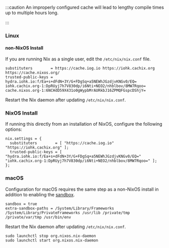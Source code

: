 
:::caution
An improperly configured cache will lead to lengthy compile times up to multiple hours long.

:::

### Linux

#### non-NixOS Install

If you are running Nix as a single user, edit the `/etc/nix/nix.conf` file.

```
substituters        = https://cache.iog.io https://iohk.cachix.org https://cache.nixos.org/
trusted-public-keys = hydra.iohk.io:f/Ea+s+dFdN+3Y/G+FDgSq+a5NEWhJGzdjvKNGv0/EQ= iohk.cachix.org-1:DpRUyj7h7V830dp/i6Nti+NEO2/nhblbov/8MW7Rqoo= cache.nixos.org-1:6NCHdD59X431o0gWypbMrAURkbJ16ZPMQFGspcDShjY=
```

Restart the Nix daemon after updating `/etc/nix/nix.conf`.

### NixOS Install

If running this directly from an installation of NixOS, configure the following options:

```
nix.settings = {
  substituters        = [ "https://cache.iog.io" "https://iohk.cachix.org" ];
  trusted-public-keys = [ "hydra.iohk.io:f/Ea+s+dFdN+3Y/G+FDgSq+a5NEWhJGzdjvKNGv0/EQ=" "iohk.cachix.org-1:DpRUyj7h7V830dp/i6Nti+NEO2/nhblbov/8MW7Rqoo=" ];
};
```

### macOS

Configuration for macOS requires the same step as a non-NixOS install in addition to enabling the [sandbox](https://developer.apple.com/documentation/xcode/configuring-the-macos-app-sandbox/).

```
sandbox = true
extra-sandbox-paths = /System/Library/Frameworks /System/Library/PrivateFrameworks /usr/lib /private/tmp /private/var/tmp /usr/bin/env
```

Restart the Nix daemon after updating `/etc/nix/nix.conf`.

```
sudo launchctl stop org.nixos.nix-daemon
sudo launchctl start org.nixos.nix-daemon
```

